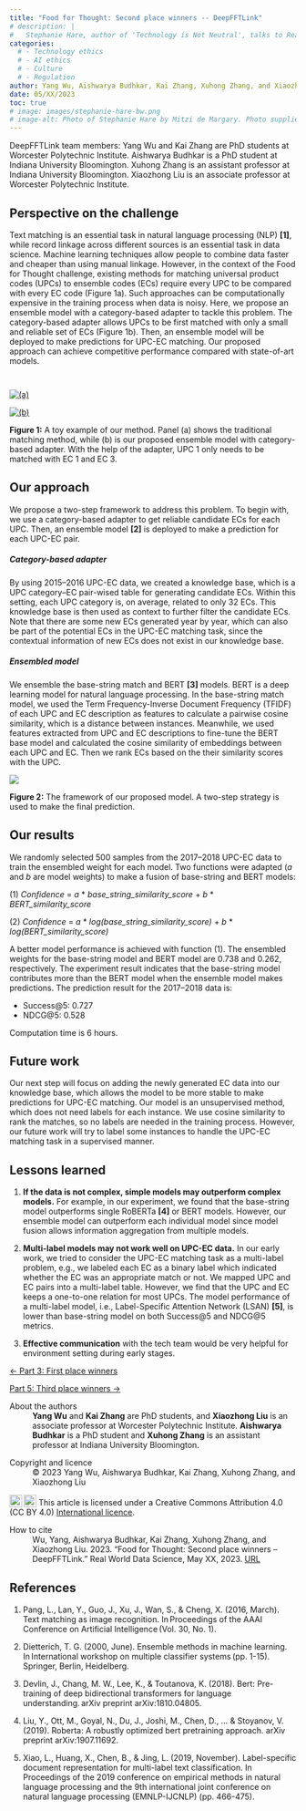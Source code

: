```yaml
---
title: "Food for Thought: Second place winners -- DeepFFTLink"
# description: |
#   Stephanie Hare, author of 'Technology is Not Neutral', talks to Real World Data Science about the 'wicked problem' of technology and AI ethics, and why laws and regulations are 'necessary but insufficient' to minimise harms. 'We’re going to have to inculcate an entire new mindset,' she argues.        
categories:
  # - Technology ethics
  # - AI ethics
  # - Culture
  # - Regulation
author: Yang Wu, Aishwarya Budhkar, Kai Zhang, Xuhong Zhang, and Xiaozhong Liu 
date: 05/XX/2023
toc: true
# image: images/stephanie-hare-bw.png
# image-alt: Photo of Stephanie Hare by Mitzi de Margary. Photo supplied by Stephanie Hare, used with permission.  
---
```

DeepFFTLink team members: Yang Wu and Kai Zhang are PhD students at Worcester Polytechnic Institute. Aishwarya Budhkar is a PhD student at Indiana University Bloomington. Xuhong Zhang is an assistant professor at Indiana University Bloomington. Xiaozhong Liu is an associate professor at Worcester Polytechnic Institute.

## Perspective on the challenge 
Text matching is an essential task in natural language processing (NLP) **[1]**, while record linkage across different sources is an essential task in data science. Machine learning techniques allow people to combine data faster and cheaper than using manual linkage. However, in the context of the Food for Thought challenge, existing methods for matching universal product codes (UPCs) to ensemble codes (ECs) require every UPC to be compared with every EC code (Figure 1a). Such approaches can be computationally expensive in the training process when data is noisy. Here, we propose an ensemble model with a category-based adapter to tackle this problem. The category-based adapter allows UPCs to be first matched with only a small and reliable set of ECs (Figure 1b). Then, an ensemble model will be deployed to make predictions for UPC-EC matching. Our proposed approach can achieve competitive performance compared with state-of-art models.

:::{layout-ncol=2 style="padding-top: 1em; margin-bottom: 0;"}
[![(a)](images/pt4-fig1a.png)](images/pt4-fig1a.png)

[![(b)](images/pt4-fig1b.png)](images/pt4-fig1b.png)
:::

:::{.figure-caption}
**Figure 1:** A toy example of our method. Panel (a) shows the traditional matching method, while (b) is our proposed ensemble model with category-based adapter. With the help of the adapter, UPC 1 only needs to be matched with EC 1 and EC 3.
:::

## Our approach 
We propose a two-step framework to address this problem. To begin with, we use a category-based adapter to get reliable candidate ECs for each UPC. Then, an ensemble model **[2]** is deployed to make a prediction for each UPC-EC pair. 

##### Category-based adapter 
By using 2015--2016 UPC-EC data, we created a knowledge base, which is a UPC category--EC pair-wised table for generating candidate ECs. Within this setting, each UPC category is, on average, related to only 32 ECs. This knowledge base is then used as context to further filter the candidate ECs. Note that there are some new ECs generated year by year, which can also be part of the potential ECs in the UPC-EC matching task, since the contextual information of new ECs does not exist in our knowledge base. 

##### Ensembled model
We ensemble the base-string match and BERT **[3]** models. BERT is a deep learning model for natural language processing. In the base-string match model, we used the Term Frequency-Inverse Document Frequency (TFIDF) of each UPC and EC description as features to calculate a pairwise cosine similarity, which is a distance between instances. Meanwhile, we used features extracted from UPC and EC descriptions to fine-tune the BERT base model and calculated the cosine similarity of embeddings between each UPC and EC. Then we rank ECs based on the their similarity scores with the UPC.

[![](images/pt4-fig2.png)](images/pt4-fig2.png)

:::{.figure-caption}
**Figure 2:** The framework of our proposed model. A two-step strategy is used to make the final prediction.
:::

## Our results 
We randomly selected 500 samples from the 2017--2018 UPC-EC data to train the ensembled weight for each model. Two functions were adapted (*a* and *b* are model weights) to make a fusion of base-string and BERT models: 

\(1) *Confidence* = *a* * *base_string_similarity_score* + *b* * *BERT_similarity_score*

\(2) *Confidence* = *a* * *log(base_string_similarity_score)* + *b* * *log(BERT_similarity_score)* 
 
A better model performance is achieved with function (1). The ensembled weights for the base-string model and BERT model are 0.738 and 0.262, respectively. The experiment result indicates that the base-string model contributes more than the BERT model when the ensemble model makes predictions. The prediction result for the 2017--2018 data is:  

- Success@5: 0.727 
- NDCG@5: 0.528  

Computation time is 6 hours. 

## Future work 
Our next step will focus on adding the newly generated EC data into our knowledge base, which allows the model to be more stable to make predictions for UPC-EC matching. Our model is an unsupervised method, which does not need labels for each instance. We use cosine similarity to rank the matches, so no labels are needed in the training process. However, our future work will try to label some instances to handle the UPC-EC matching task in a supervised manner. 

## Lessons learned 
1. **If the data is not complex, simple models may outperform complex models.** For example, in our experiment, we found that the base-string model outperforms single RoBERTa **[4]** or BERT models. However, our ensemble model can outperform each individual model since model fusion allows information aggregation from multiple models. 

2. **Multi-label models may not work well on UPC-EC data.** In our early work, we tried to consider the UPC-EC matching task as a multi-label problem, e.g., we labeled each EC as a binary label which indicated whether the EC was an appropriate match or not. We mapped UPC and EC pairs into a multi-label table. However, we find that the UPC and EC keeps a one-to-one relation for most UPCs. The model performance of a multi-label model, i.e., Label-Specific Attention Network (LSAN) **[5]**, is lower than base-string model on both Success@5 and NDCG@5 metrics.  

3. **Effective communication** with the tech team would be very helpful for environment setting during early stages.  

::: grid
::: {.g-col-12 .g-col-md-6}
::: article-btn
[&larr; Part 3: First place winners](/case-studies/posts/2023/05/XX/03-first-place-winners.qmd)
:::
:::

::: {.g-col-12 .g-col-md-6}
::: article-btn
[Part 5: Third place winners &rarr;](/case-studies/posts/2023/05/XX/05-third-place-winners.qmd)
:::
:::
:::

::: further-info
::: grid
::: {.g-col-12 .g-col-md-12}
About the authors
: **Yang Wu** and **Kai Zhang** are PhD students, and **Xiaozhong Liu** is an associate professor at Worcester Polytechnic Institute. **Aishwarya Budhkar** is a PhD student and **Xuhong Zhang** is an assistant professor at Indiana University Bloomington.

:::
::: {.g-col-12 .g-col-md-6}
Copyright and licence
:   © 2023 Yang Wu, Aishwarya Budhkar, Kai Zhang, Xuhong Zhang, and Xiaozhong Liu

<a href="http://creativecommons.org/licenses/by/4.0/?ref=chooser-v1" target="_blank" rel="license noopener noreferrer" style="display:inline-block;"> <img src="https://mirrors.creativecommons.org/presskit/icons/cc.svg?ref=chooser-v1" style="height:22px!important;vertical-align:text-bottom;"/><img src="https://mirrors.creativecommons.org/presskit/icons/by.svg?ref=chooser-v1" style="height:22px!important;margin-left:3px;vertical-align:text-bottom;"/></a> This article is licensed under a Creative Commons Attribution 4.0 (CC BY 4.0) <a href="http://creativecommons.org/licenses/by/4.0/?ref=chooser-v1" target="_blank" rel="license noopener noreferrer" style="display:inline-block;"> International licence</a>.

:::

::: {.g-col-12 .g-col-md-6}
How to cite
:   Wu, Yang, Aishwarya Budhkar, Kai Zhang, Xuhong Zhang, and Xiaozhong Liu. 2023. "Food for Thought: Second place winners -- DeepFFTLink." Real World Data Science, May XX, 2023. [URL](https://realworlddatascience.net/viewpoints/case-studies/posts/2023/05/XX/04-second-place-winners.html)
:::
:::
:::

## References 

1. Pang, L., Lan, Y., Guo, J., Xu, J., Wan, S., & Cheng, X. (2016, March). Text matching as image recognition. In Proceedings of the AAAI Conference on Artificial Intelligence (Vol. 30, No. 1). 

2. Dietterich, T. G. (2000, June). Ensemble methods in machine learning. In International workshop on multiple classifier systems (pp. 1-15). Springer, Berlin, Heidelberg. 

3. Devlin, J., Chang, M. W., Lee, K., & Toutanova, K. (2018). Bert: Pre-training of deep bidirectional transformers for language understanding. arXiv preprint arXiv:1810.04805. 

4. Liu, Y., Ott, M., Goyal, N., Du, J., Joshi, M., Chen, D., ... & Stoyanov, V. (2019). Roberta: A robustly optimized bert pretraining approach. arXiv preprint arXiv:1907.11692. 

5. Xiao, L., Huang, X., Chen, B., & Jing, L. (2019, November). Label-specific document representation for multi-label text classification. In Proceedings of the 2019 conference on empirical methods in natural language processing and the 9th international joint conference on natural language processing (EMNLP-IJCNLP) (pp. 466-475).
